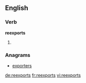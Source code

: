==English==

===Verb===
'''reexports'''
# {{third-person singular of|[[reexport]]}}

===Anagrams===
* [[exporters#English|exporters]]

[[de:reexports]]
[[fr:reexports]]
[[vi:reexports]]